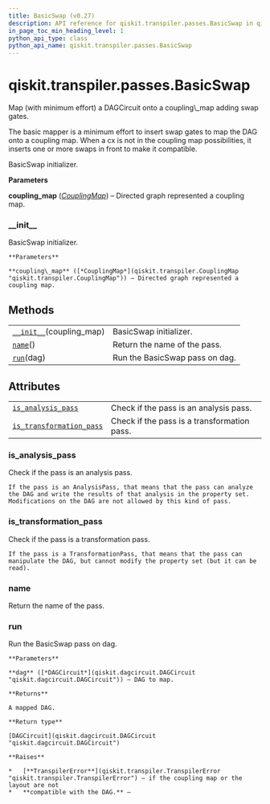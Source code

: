 ```yaml
---
title: BasicSwap (v0.27)
description: API reference for qiskit.transpiler.passes.BasicSwap in qiskit v0.27
in_page_toc_min_heading_level: 1
python_api_type: class
python_api_name: qiskit.transpiler.passes.BasicSwap
---
```


<span id="qiskit-transpiler-passes-basicswap" />

# qiskit.transpiler.passes.BasicSwap

<Class id="qiskit.transpiler.passes.BasicSwap" isDedicatedPage={true} github="https://github.com/qiskit/qiskit/tree/stable/0.17/qiskit/transpiler/passes/routing/basic_swap.py" signature="BasicSwap(*args, **kwargs)" modifiers="class">
  Map (with minimum effort) a DAGCircuit onto a coupling\_map adding swap gates.

  The basic mapper is a minimum effort to insert swap gates to map the DAG onto a coupling map. When a cx is not in the coupling map possibilities, it inserts one or more swaps in front to make it compatible.

  BasicSwap initializer.

  **Parameters**

  **coupling\_map** ([*CouplingMap*](qiskit.transpiler.CouplingMap "qiskit.transpiler.CouplingMap")) – Directed graph represented a coupling map.

  ### \_\_init\_\_

  <Function id="qiskit.transpiler.passes.BasicSwap.__init__" signature="__init__(coupling_map)">
    BasicSwap initializer.

    **Parameters**

    **coupling\_map** ([*CouplingMap*](qiskit.transpiler.CouplingMap "qiskit.transpiler.CouplingMap")) – Directed graph represented a coupling map.
  </Function>

  ## Methods

  |                                                                                                                         |                                |
  | ----------------------------------------------------------------------------------------------------------------------- | ------------------------------ |
  | [`__init__`](#qiskit.transpiler.passes.BasicSwap.__init__ "qiskit.transpiler.passes.BasicSwap.__init__")(coupling\_map) | BasicSwap initializer.         |
  | [`name`](#qiskit.transpiler.passes.BasicSwap.name "qiskit.transpiler.passes.BasicSwap.name")()                          | Return the name of the pass.   |
  | [`run`](#qiskit.transpiler.passes.BasicSwap.run "qiskit.transpiler.passes.BasicSwap.run")(dag)                          | Run the BasicSwap pass on dag. |

  ## Attributes

  |                                                                                                                                                    |                                             |
  | -------------------------------------------------------------------------------------------------------------------------------------------------- | ------------------------------------------- |
  | [`is_analysis_pass`](#qiskit.transpiler.passes.BasicSwap.is_analysis_pass "qiskit.transpiler.passes.BasicSwap.is_analysis_pass")                   | Check if the pass is an analysis pass.      |
  | [`is_transformation_pass`](#qiskit.transpiler.passes.BasicSwap.is_transformation_pass "qiskit.transpiler.passes.BasicSwap.is_transformation_pass") | Check if the pass is a transformation pass. |

  ### is\_analysis\_pass

  <Attribute id="qiskit.transpiler.passes.BasicSwap.is_analysis_pass">
    Check if the pass is an analysis pass.

    If the pass is an AnalysisPass, that means that the pass can analyze the DAG and write the results of that analysis in the property set. Modifications on the DAG are not allowed by this kind of pass.
  </Attribute>

  ### is\_transformation\_pass

  <Attribute id="qiskit.transpiler.passes.BasicSwap.is_transformation_pass">
    Check if the pass is a transformation pass.

    If the pass is a TransformationPass, that means that the pass can manipulate the DAG, but cannot modify the property set (but it can be read).
  </Attribute>

  ### name

  <Function id="qiskit.transpiler.passes.BasicSwap.name" signature="name()">
    Return the name of the pass.
  </Function>

  ### run

  <Function id="qiskit.transpiler.passes.BasicSwap.run" signature="run(dag)">
    Run the BasicSwap pass on dag.

    **Parameters**

    **dag** ([*DAGCircuit*](qiskit.dagcircuit.DAGCircuit "qiskit.dagcircuit.DAGCircuit")) – DAG to map.

    **Returns**

    A mapped DAG.

    **Return type**

    [DAGCircuit](qiskit.dagcircuit.DAGCircuit "qiskit.dagcircuit.DAGCircuit")

    **Raises**

    *   [**TranspilerError**](qiskit.transpiler.TranspilerError "qiskit.transpiler.TranspilerError") – if the coupling map or the layout are not
    *   **compatible with the DAG.** –
  </Function>
</Class>

